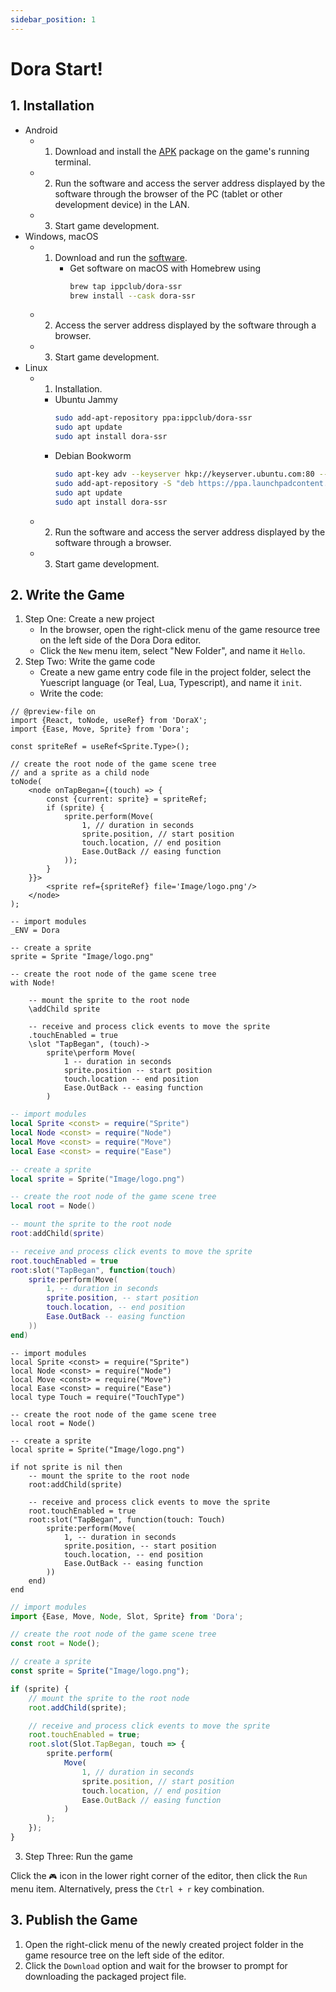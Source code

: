 ```yaml
---
sidebar_position: 1
---
```



# Dora Start!

## 1. Installation

- Android
  - 1. Download and install the [APK](https://github.com/ippclub/Dora-SSR/releases/latest) package on the game's running terminal.
  - 2. Run the software and access the server address displayed by the software through the browser of the PC (tablet or other development device) in the LAN.
  - 3. Start game development.
- Windows, macOS
  - 1. Download and run the [software](https://github.com/ippclub/Dora-SSR/releases/latest).
       - Get software on macOS with Homebrew using
          ```sh
          brew tap ippclub/dora-ssr
          brew install --cask dora-ssr
          ```
  - 2. Access the server address displayed by the software through a browser.
  - 3. Start game development.
- Linux
  - 1. Installation.
    - Ubuntu Jammy
      ```sh
      sudo add-apt-repository ppa:ippclub/dora-ssr
      sudo apt update
      sudo apt install dora-ssr
      ```
    - Debian Bookworm
      ```sh
      sudo apt-key adv --keyserver hkp://keyserver.ubuntu.com:80 --recv-keys 9C7705BF
      sudo add-apt-repository -S "deb https://ppa.launchpadcontent.net/ippclub/dora-ssr/ubuntu jammy main"
      sudo apt update
      sudo apt install dora-ssr
      ```
  - 2. Run the software and access the server address displayed by the software through a browser.
  - 3. Start game development.

## 2. Write the Game

1. Step One: Create a new project
   - In the browser, open the right-click menu of the game resource tree on the left side of the Dora Dora editor.
   - Click the `New` menu item, select "New Folder", and name it `Hello`.
2. Step Two: Write the game code
   - Create a new game entry code file in the project folder, select the Yuescript language (or Teal, Lua, Typescript), and name it `init`.
   - Write the code:

<Tabs>
<TabItem value="tsx" label="TSX">

```tsx title="Hello/init.tsx"
// @preview-file on
import {React, toNode, useRef} from 'DoraX';
import {Ease, Move, Sprite} from 'Dora';

const spriteRef = useRef<Sprite.Type>();

// create the root node of the game scene tree
// and a sprite as a child node
toNode(
	<node onTapBegan={(touch) => {
		const {current: sprite} = spriteRef;
		if (sprite) {
			sprite.perform(Move(
				1, // duration in seconds
				sprite.position, // start position
				touch.location, // end position
				Ease.OutBack // easing function
			));
		}
	}}>
		<sprite ref={spriteRef} file='Image/logo.png'/>
	</node>
);
```

</TabItem>
<TabItem value="yue" label="Yuescript">

```yue title="Hello/init.yue"
-- import modules
_ENV = Dora

-- create a sprite
sprite = Sprite "Image/logo.png"

-- create the root node of the game scene tree
with Node!

	-- mount the sprite to the root node
	\addChild sprite

	-- receive and process click events to move the sprite
	.touchEnabled = true
	\slot "TapBegan", (touch)->
		sprite\perform Move(
			1 -- duration in seconds
			sprite.position -- start position
			touch.location -- end position
			Ease.OutBack -- easing function
		)
```

</TabItem>
<TabItem value="lua" label="Lua">

```lua title="Hello/init.lua"
-- import modules
local Sprite <const> = require("Sprite")
local Node <const> = require("Node")
local Move <const> = require("Move")
local Ease <const> = require("Ease")

-- create a sprite
local sprite = Sprite("Image/logo.png")

-- create the root node of the game scene tree
local root = Node()

-- mount the sprite to the root node
root:addChild(sprite)

-- receive and process click events to move the sprite
root.touchEnabled = true
root:slot("TapBegan", function(touch)
	sprite:perform(Move(
		1, -- duration in seconds
		sprite.position, -- start position
		touch.location, -- end position
		Ease.OutBack -- easing function
	))
end)
```

</TabItem>
<TabItem value="tl" label="Teal">

```tl title="Hello/init.tl"
-- import modules
local Sprite <const> = require("Sprite")
local Node <const> = require("Node")
local Move <const> = require("Move")
local Ease <const> = require("Ease")
local type Touch = require("TouchType")

-- create the root node of the game scene tree
local root = Node()

-- create a sprite
local sprite = Sprite("Image/logo.png")

if not sprite is nil then
	-- mount the sprite to the root node
	root:addChild(sprite)

	-- receive and process click events to move the sprite
	root.touchEnabled = true
	root:slot("TapBegan", function(touch: Touch)
		sprite:perform(Move(
			1, -- duration in seconds
			sprite.position, -- start position
			touch.location, -- end position
			Ease.OutBack -- easing function
		))
	end)
end
```

</TabItem>
<TabItem value="ts" label="Typescript">

```ts title="Hello/init.ts"
// import modules
import {Ease, Move, Node, Slot, Sprite} from 'Dora';

// create the root node of the game scene tree
const root = Node();

// create a sprite
const sprite = Sprite("Image/logo.png");

if (sprite) {
	// mount the sprite to the root node
	root.addChild(sprite);

	// receive and process click events to move the sprite
	root.touchEnabled = true;
	root.slot(Slot.TapBegan, touch => {
		sprite.perform(
			Move(
				1, // duration in seconds
				sprite.position, // start position
				touch.location, // end position
				Ease.OutBack // easing function
			)
		);
	});
}
```

</TabItem>
</Tabs>

3. Step Three: Run the game

Click the `🎮` icon in the lower right corner of the editor, then click the `Run` menu item. Alternatively, press the `Ctrl + r` key combination.

## 3. Publish the Game

1. Open the right-click menu of the newly created project folder in the game resource tree on the left side of the editor.
2. Click the `Download` option and wait for the browser to prompt for downloading the packaged project file.
